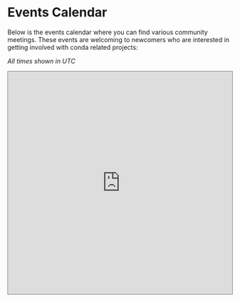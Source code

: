 # Events Calendar

Below is the events calendar where you can find various community meetings. These events are welcoming to newcomers
who are interested in getting involved with conda related projects:

*All times shown in UTC*

<iframe src="https://calendar.google.com/calendar/embed?height=500&wkst=1&bgcolor=%23ffffff&ctz=utc&showTitle=0&showTz=1&src=ODgwNTU3MGE0ZTFjYTIzMTk4NDI5NzFkYjQzODBlZDUxOGM0OTA1NzdjMDY0NTRhZGYyMzAzNzM0NTA2ZjM5N0Bncm91cC5jYWxlbmRhci5nb29nbGUuY29t&color=%23F4511E" style="border:solid 1px #777" width="100%" height="500" frameborder="0" scrolling="no"  style={{"margin-bottom": "2em", "margin-top": "1em"}}></iframe>
